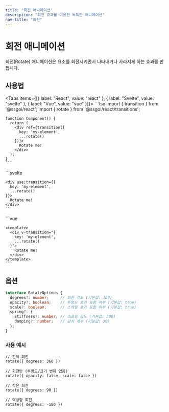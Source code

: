 ```yaml
---
title: "회전 애니메이션"
description: "회전 효과를 이용한 독특한 애니메이션"
nav-title: "회전"
---
```


# 회전 애니메이션

회전(Rotate) 애니메이션은 요소를 회전시키면서 나타내거나 사라지게 하는 효과를 만듭니다.

<TransitionDemo type="rotate" />

## 사용법

<Tabs items={[{ label: "React", value: "react" }, { label: "Svelte", value: "svelte" }, { label: "Vue", value: "vue" }]}>
  <TabPanel value="react">
    ```tsx
    import { transition } from '@ssgoi/react';
    import { rotate } from '@ssgoi/react/transitions';

    function Component() {
      return (
        <div ref={transition({
          key: 'my-element',
          ...rotate()
        })}>
          Rotate me!
        </div>
      );
    }
    ```
  </TabPanel>
  <TabPanel value="svelte">
    ```svelte
    <script>
      import { transition } from '@ssgoi/svelte';
      import { rotate } from '@ssgoi/svelte/transitions';
    </script>

    <div use:transition={{
      key: 'my-element',
      ...rotate()
    }}>
      Rotate me!
    </div>
    ```
  </TabPanel>
  <TabPanel value="vue">
    ```vue
    <script setup>
    import { rotate } from '@ssgoi/vue/transitions';
    </script>

    <template>
      <div v-transition="{
        key: 'my-element',
        ...rotate()
      }">
        Rotate me!
      </div>
    </template>
    ```
  </TabPanel>
</Tabs>

## 옵션

```typescript
interface RotateOptions {
  degrees?: number;     // 회전 각도 (기본값: 180)
  opacity?: boolean;    // 투명도 효과 포함 여부 (기본값: true)
  scale?: boolean;      // 스케일 효과 포함 여부 (기본값: true)
  spring?: {
    stiffness?: number; // 스프링 강도 (기본값: 300)
    damping?: number;   // 감쇠 계수 (기본값: 30)
  };
}
```

### 사용 예시

```tsx
// 전체 회전
rotate({ degrees: 360 })

// 회전만 (투명도/크기 변화 없음)
rotate({ opacity: false, scale: false })

// 작은 회전
rotate({ degrees: 90 })

// 역방향 회전
rotate({ degrees: -180 })
```